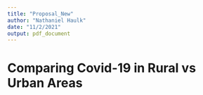 ```yaml
---
title: "Proposal_New"
author: "Nathaniel Haulk"
date: "11/2/2021"
output: pdf_document
---
```


# Comparing Covid-19 in Rural vs Urban Areas

